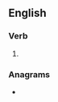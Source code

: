 ==English==

===Verb===
{{head|en|verb form}}

# {{en-past of|misstate}}

===Anagrams===
* {{anagrams|en|a=adeimsstt|mistasted}}